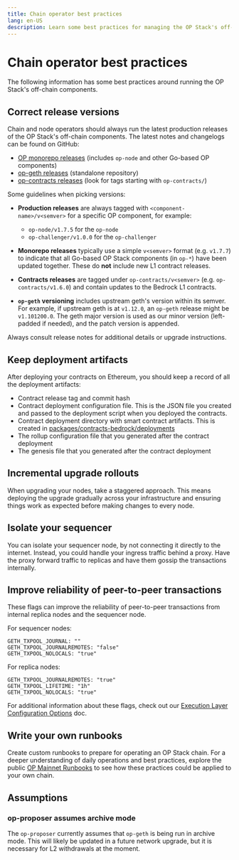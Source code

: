 ```yaml
---
title: Chain operator best practices
lang: en-US
description: Learn some best practices for managing the OP Stack's off-chain components.
---
```



# Chain operator best practices

The following information has some best practices around running the OP Stack's
off-chain components.

## Correct release versions

Chain and node operators should always run the latest production releases of the OP Stack's off-chain components. The latest notes and changelogs can be found on GitHub:

*   [OP monorepo releases](https://github.com/ethereum-optimism/optimism/releases) (includes `op-node` and other Go-based OP components)
*   [op-geth releases](https://github.com/ethereum-optimism/op-geth/releases) (standalone repository)
*   [op-contracts releases](https://github.com/ethereum-optimism/optimism/releases) (look for tags starting with `op-contracts/`)

Some guidelines when picking versions:

*   **Production releases** are always tagged with `<component-name>/v<semver>` for a specific OP component, for example:
    *   `op-node/v1.7.5` for the `op-node`
    *   `op-challenger/v1.0.0` for the `op-challenger`

*   **Monorepo releases** typically use a simple `v<semver>` format (e.g. `v1.7.7`) to indicate that all Go-based OP Stack components (in `op-*`) have been updated together. These do **not** include new L1 contract releases.

*   **Contracts releases** are tagged under `op-contracts/v<semver>` (e.g. `op-contracts/v1.6.0`) and contain updates to the Bedrock L1 contracts.

*   **`op-geth` versioning** includes upstream geth's version within its semver. For example, if upstream geth is at `v1.12.0`, an `op-geth` release might be `v1.101200.0`. The geth major version is used as our minor version (left-padded if needed), and the patch version is appended.

Always consult release notes for additional details or upgrade instructions.

## Keep deployment artifacts

After deploying your contracts on Ethereum, you should keep a record of all the
deployment artifacts:

*   Contract release tag and commit hash
*   Contract deployment configuration file. This is the JSON file you created
    and passed to the deployment script when you deployed the contracts.
*   Contract deployment directory with smart contract artifacts. This is
    created in [packages/contracts-bedrock/deployments](https://github.com/ethereum-optimism/optimism/tree/develop/packages/contracts-bedrock/deployments)
*   The rollup configuration file that you generated after the contract
    deployment
*   The genesis file that you generated after the contract deployment

## Incremental upgrade rollouts

When upgrading your nodes, take a staggered approach. This means deploying the
upgrade gradually across your infrastructure and ensuring things work as
expected before making changes to every node.

## Isolate your sequencer

You can isolate your sequencer node, by not connecting it directly to the
internet. Instead, you could handle your ingress traffic behind a proxy. Have
the proxy forward traffic to replicas and have them gossip the transactions
internally.

## Improve reliability of peer-to-peer transactions

These flags can improve the reliability of peer-to-peer transactions from internal replica nodes and the sequencer node.

For sequencer nodes:

```
GETH_TXPOOL_JOURNAL: ""
GETH_TXPOOL_JOURNALREMOTES: "false"
GETH_TXPOOL_NOLOCALS: "true"
```

For replica nodes:

```
GETH_TXPOOL_JOURNALREMOTES: "true"
GETH_TXPOOL_LIFETIME: "1h"
GETH_TXPOOL_NOLOCALS: "true"
```

For additional information about these flags, check out our [Execution Layer Configuration Options](/operators/node-operators/configuration/execution-config) doc.

## Write your own runbooks

Create custom runbooks to prepare for operating an OP Stack chain. For a deeper understanding of daily operations and best practices, explore the public [OP Mainnet Runbooks](https://oplabs.notion.site/OP-Mainnet-Runbooks-120f153ee1628045b230d5cd3df79f63) to see how these practices could be applied to your own chain.

## Assumptions

### op-proposer assumes archive mode

The `op-proposer` currently assumes that `op-geth` is being run in archive
mode. This will likely be updated in a future network upgrade, but it is
necessary for L2 withdrawals at the moment.
